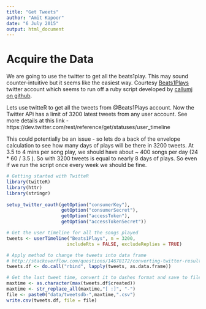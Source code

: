 ```yaml
---
title: "Get Tweets"
author: "Amit Kapoor"
date: "6 July 2015"
output: html_document
---
```


# Acquire the Data

We are going to use the twitter to get all the beats1play. This may sound counter-intuitive but it seems like the easiest way. Courtesy [Beats1Plays](https://twitter.com/Beats1Plays) twitter account which seems to run off a ruby script developed by [callumj on github](https://github.com/callumj/beats1). 

Lets use twitteR to get all the tweets from @Beats1Plays account. Now the Twitter APi has a limit of 3200 latest tweets from any user account. See more details at this link -  https://dev.twitter.com/rest/reference/get/statuses/user_timeline

This could potentially be an issue - so lets do a back of the envelope calculation to see how many days of plays will be there in 3200 tweets. At 3.5 to 4 mins per song play, we should have about ~ 400 songs per day (24 * 60 / 3.5 ). So with 3200 tweets is equal to nearly 8 days of plays. So even if we run the script once every week we should be fine.

```r
# Getting started with TwitteR
library(twitteR)
library(httr)
library(stringr)
  
setup_twitter_oauth(getOption("consumerKey"), 
                    getOption("consumerSecret"), 
                    getOption("accessToken"), 
                    getOption("accessTokenSecret"))

# Get the user timeline for all the songs played
tweets <- userTimeline("Beats1Plays", n = 3200,
                      includeRts = FALSE, excludeReplies = TRUE)

# Apply method to change the tweets into data frame
# http://stackoverflow.com/questions/14678172/converting-twitter-results-to-data-frame
tweets.df <- do.call("rbind", lapply(tweets, as.data.frame))

# Get the last tweet time, convert it to dashes format and save to file
maxtime <- as.character(max(tweets.df$created))
maxtime <- str_replace_all(maxtime,"[ :]", "-")
file <- paste0("data/tweetsdb-",maxtime,".csv")
write.csv(tweets.df, file = file)
```

